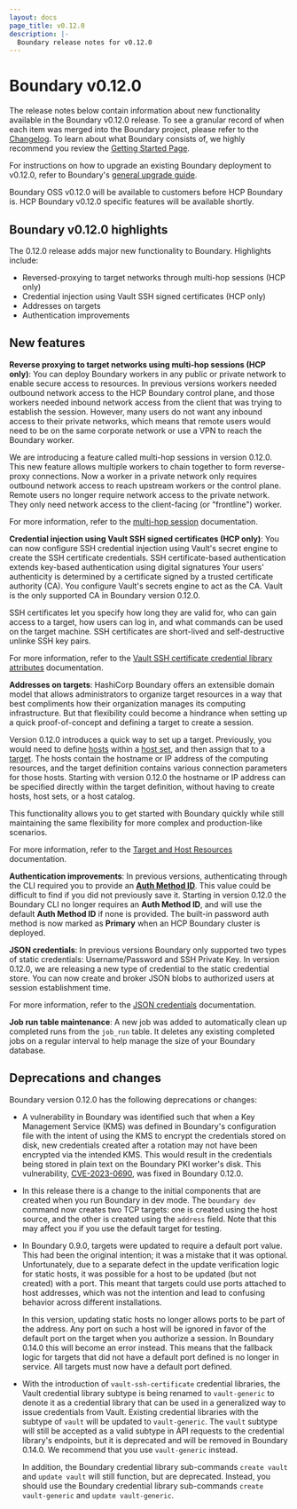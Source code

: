```yaml
---
layout: docs
page_title: v0.12.0
description: |-
  Boundary release notes for v0.12.0
---
```


# Boundary v0.12.0

The release notes below contain information about new functionality available in the Boundary v0.12.0 release.
To see a granular record of when each item was merged into the Boundary project, please refer to the [Changelog](https://github.com/hashicorp/boundary/blob/main/CHANGELOG.md).
To learn about what Boundary consists of, we highly recommend you review the [Getting Started Page](/boundary/docs/getting-started).

For instructions on how to upgrade an existing Boundary deployment to v0.12.0, refer to Boundary's [general upgrade guide](/boundary/tutorials/oss-configuration/upgrade-version).

<Note>

  Boundary OSS v0.12.0 will be available to customers before HCP Boundary is.
  HCP Boundary v0.12.0 specific features will be available shortly.

</Note>

## Boundary v0.12.0 highlights

The 0.12.0 release adds major new functionality to Boundary.
Highlights include:

- Reversed-proxying to target networks through multi-hop sessions (HCP only)
- Credential injection using Vault SSH signed certificates (HCP only)
- Addresses on targets
- Authentication improvements

## New features

**Reverse proxying to target networks using multi-hop sessions (HCP only)**: You can deploy Boundary workers in any public or private network to enable secure access to resources.
In previous versions workers needed outbound network access to the HCP Boundary control plane, and those workers needed inbound network access from the client that was trying to establish the session.
However, many users do not want any inbound access to their private networks, which means that remote users would need to be on the same corporate network or use a VPN to reach the Boundary worker.

We are introducing a feature called multi-hop sessions in version 0.12.0.
This new feature allows multiple workers to chain together to form reverse-proxy connections.
Now a worker in a private network only requires outbound network access to reach upstream workers or the control plane.
Remote users no longer require network access to the private network.
They only need network access to the client-facing (or "frontline") worker.

For more information, refer to the [multi-hop session](/boundary/docs/configuration/worker/pki-worker#multi-hop-sessionshcp-only) documentation.

**Credential injection using Vault SSH signed certificates (HCP only)**: You can now configure SSH credential injection using Vault's secret engine to create the SSH certificate credentials.
SSH certificate-based authentication extends key-based authentication using digital signatures
Your users' authenticity is determined by a certificate signed by a trusted certificate authority (CA).
You configure Vault's secrets engine to act as the CA.
Vault is the only supported CA in Boundary version 0.12.0.

SSH certificates let you specify how long they are valid for, who can gain access to a target, how users can log in, and what commands can be used on the target machine.
SSH certificates are short-lived and self-destructive unlinke SSH key pairs.

For more information, refer to the [Vault SSH certificate credential library attributes](/boundary/docs/concepts/domain-model/credential-libraries#vault-ssh-certificate-credential-library-attributeshcp-only) documentation.

**Addresses on targets**: HashiCorp Boundary offers an extensible domain model that allows administrators to organize target resources in a way that best compliments how their organization manages its computing infrastructure.
But that flexibility could become a hindrance when setting up a quick proof-of-concept and defining a target to create a session.

Version 0.12.0 introduces a quick way to set up a target.
Previously, you would need to define [hosts](/boundary/docs/concepts/domain-model/hosts) within a [host set](/boundary/docs/concepts/domain-model/host-sets), and then assign that to a [target](/boundary/docs/concepts/domain-model/targets).
The hosts contain the hostname or IP address of the computing resources, and the target definition contains various connection parameters for those hosts.
Starting with version 0.12.0 the hostname or IP address can be specified directly within the target definition, without having to create hosts, host sets, or a host catalog.

This functionality allows you to get started with Boundary quickly while still maintaining the same flexibility for more complex and production-like scenarios.

For more information, refer to the [Target and Host Resources](/boundary/docs/concepts/domain-model#target-and-host-resources) documentation.

**Authentication improvements**: In previous versions, authenticating through the CLI required you to provide an [**Auth Method ID**](/boundary/docs/concepts/domain-model/auth-methods).
This value could be difficult to find if you did not previously save it.
Starting in version 0.12.0 the Boundary CLI no longer requires an **Auth Method ID**, and will use the default **Auth Method ID** if none is provided.
The built-in password auth method is now marked as **Primary** when an HCP Boundary cluster is deployed.

**JSON credentials**: In previous versions Boundary only supported two types of static credentials: Username/Password and SSH Private Key.
In version 0.12.0, we are releasing a new type of credential to the static credential store.
You can now create and broker JSON blobs to authorized users at session establishment time.

For more information, refer to the [JSON credentials](/boundary/docs/concepts/domain-model/credentials#json) documentation.

**Job run table maintenance**: A new job was added to automatically clean up completed runs from the `job_run` table.
It deletes any existing completed jobs on a regular interval to help manage the size of your Boundary database.

## Deprecations and changes

Boundary version 0.12.0 has the following deprecations or changes:

- A vulnerability in Boundary was identified such that when a Key Management Service (KMS) was defined in Boundary's configuration file with the intent of using the KMS to encrypt the credentials stored on disk, new credentials created after a rotation may not have been encrypted via the intended KMS.
This would result in the credentials being stored in plain text on the Boundary PKI worker's disk.
This vulnerability, [CVE-2023-0690](https://discuss.hashicorp.com/t/hcsec-2023-03-boundary-workers-store-rotated-credentials-in-plaintext-even-when-key-management-service-configured/49907), was fixed in Boundary 0.12.0.

- In this release there is a change to the initial components that are created when you run Boundary in dev mode.
The `boundary dev` command now creates two TCP targets: one is created using the host source, and the other is created using the `address` field.
Note that this may affect you if you use the default target for testing.

- In Boundary 0.9.0, targets were updated to require a default port value.
This had been the original intention; it was a mistake that it was optional.
Unfortunately, due to a separate defect in the update verification logic for static hosts, it was possible for a host to be updated (but not created) with a port.
This meant that targets could use ports attached to host addresses, which was not the intention and lead to confusing behavior across different installations.

  In this version, updating static hosts no longer allows ports to be part of the address.
  Any port on such a host will be ignored in favor of the default port on the target when you authorize a session.
  In Boundary 0.14.0 this will become an error instead.
  This means that the fallback logic for targets that did not have a default port defined is no longer in service.
  All targets must now have a default port defined.

- With the introduction of `vault-ssh-certificate` credential libraries, the Vault credential library subtype is being renamed to `vault-generic` to denote it as a credential library that can be used in a generalized way to issue credentials from Vault.
Existing credential libraries with the subtype of `vault` will be updated to `vault-generic`.
The `vault` subtype will still be accepted as a valid subtype in API requests to the credential library's endpoints, but it is deprecated and will be removed in Boundary 0.14.0.
We recommend that you use `vault-generic` instead.

  In addition, the Boundary credential library sub-commands `create vault` and `update vault` will still function, but are deprecated.
  Instead, you should use the Boundary credential library sub-commands `create vault-generic` and `update vault-generic`.